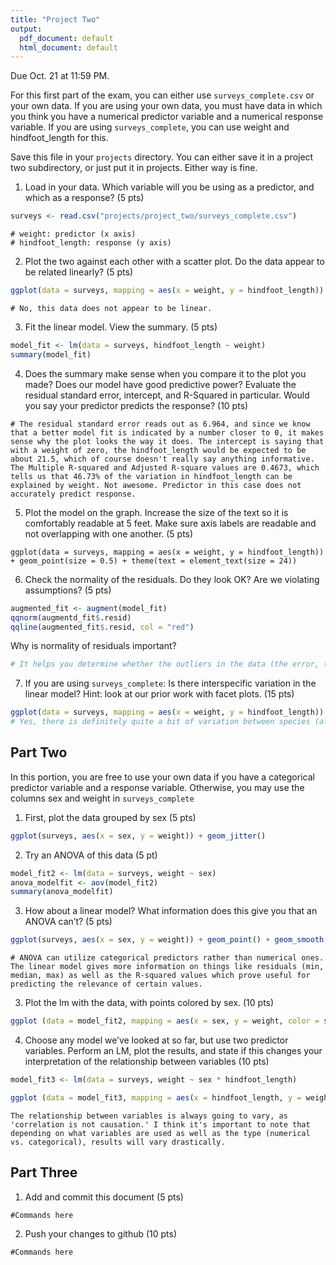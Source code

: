 ```yaml
---
title: "Project Two"
output:
  pdf_document: default
  html_document: default
---
```


Due Oct. 21 at 11:59 PM. 

For this first part of the exam, you can either use `surveys_complete.csv` or your own data. If you are using your own data, you must have data in which you think you have a numerical predictor variable and a numerical response variable. If you are using `surveys_complete`, you can use weight and hindfoot_length for this.

Save this file in your `projects` directory. You can either save it in a project two subdirectory, or just put it in projects. Either way is fine.


1) Load in your data. Which variable will you be using as a predictor, and which as a response? (5 pts)

```r
surveys <- read.csv("projects/project_two/surveys_complete.csv")
```

```
# weight: predictor (x axis)
# hindfoot_length: response (y axis)
```

2) Plot the two against each other with a scatter plot. Do the data appear to be related linearly? (5 pts)


```r
ggplot(data = surveys, mapping = aes(x = weight, y = hindfoot_length)) + geom_point(size = 0.5)
```

```
# No, this data does not appear to be linear.
```


3) Fit the linear model. View the summary. (5 pts)


```r
model_fit <- lm(data = surveys, hindfoot_length ~ weight)
summary(model_fit)
```

4) Does the summary make sense when you compare it to the plot you made? Does our model have good predictive power? Evaluate the residual standard error, intercept, and R-Squared in particular. Would you say your predictor predicts the response?  (10 pts)


```
# The residual standard error reads out as 6.964, and since we know that a better model fit is indicated by a number closer to 0, it makes sense why the plot looks the way it does. The intercept is saying that with a weight of zero, the hindfoot_length would be expected to be about 21.5, which of course doesn't really say anything informative. The Multiple R-squared and Adjusted R-square values are 0.4673, which tells us that 46.73% of the variation in hindfoot_length can be explained by weight. Not awesome. Predictor in this case does not accurately predict response.
```


5) Plot the model on the graph. Increase the size of the text so it is comfortably readable at 5 feet. Make sure axis labels are readable and not overlapping with one another. (5 pts)

```
ggplot(data = surveys, mapping = aes(x = weight, y = hindfoot_length)) + geom_point(size = 0.5) + theme(text = element_text(size = 24))
```


6) Check the normality of the residuals. Do they look OK? Are we violating assumptions? (5 pts)

```r
augmented_fit <- augment(model_fit)
qqnorm(augmentd_fit$.resid)
qqline(augmented_fit$.resid, col = "red")
```

Why is normality of residuals important? 

```r
# It helps you determine whether the outliers in the data (the error, the residuals) are normally distributed, lending a bell-curve shape. The qqnorm graph shows that there are tons that are unaccounted for (lots of variation in response that cannot be explained by the predictor), which isn't good. It's important to consider this so that you can be more confident in your assertion that correlation is not causation in the case of this data.
```

7) If you are using `surveys_complete`: Is there interspecific variation in the linear model? Hint: look at our prior work with facet plots. (15 pts) 


```r
ggplot(data = surveys, mapping = aes(x = weight, y = hindfoot_length)) + geom_point(size = 0.5) + facet_wrap(facets = vars(species))
# Yes, there is definitely quite a bit of variation between species (albigula and spectabilis look especially different).
```

## Part Two

In this portion, you are free to use your own data if you have a categorical predictor variable and a response variable. Otherwise, you may use the columns sex and weight in `surveys_complete`

1) First, plot the data grouped by sex (5 pts)

```r
ggplot(surveys, aes(x = sex, y = weight)) + geom_jitter()
```

2) Try an ANOVA of this data (5 pt)

```r
model_fit2 <- lm(data = surveys, weight ~ sex)
anova_modelfit <- aov(model_fit2)
summary(anova_modelfit)
```

3) How about a linear model? What information does this give you that an ANOVA can't? (5 pts)


```r
ggplot(surveys, aes(x = sex, y = weight)) + geom_point() + geom_smooth(method = "lm", color = "navy")
```

```
# ANOVA can utilize categorical predictors rather than numerical ones. The linear model gives more information on things like residuals (min, median, max) as well as the R-squared values which prove useful for predicting the relevance of certain values.
```

3) Plot the lm with the data, with points colored by sex. (10 pts)


```r
ggplot (data = model_fit2, mapping = aes(x = sex, y = weight, color = sex)) + geom_jitter(size = 0.5) + geom_smooth(method = "lm", color = "deeppink4")
```

4) Choose any model we've looked at so far, but use two predictor variables. Perform an LM, plot the results, and state if this changes your interpretation of the relationship between variables (10 pts)

```r
model_fit3 <- lm(data = surveys, weight ~ sex * hindfoot_length)
```

```r
ggplot (data = model_fit3, mapping = aes(x = hindfoot_length, y = weight, color = sex)) + geom_jitter(size = 0.5) + geom_smooth(method = "lm", color = "deeppink4")
```

```
The relationship between variables is always going to vary, as 'correlation is not causation.' I think it's important to note that depending on what variables are used as well as the type (numerical vs. categorical), results will vary drastically.
```

## Part Three


1) Add and commit this document (5 pts)

```
#Commands here
```

2) Push your changes to github (10 pts)

```
#Commands here
```




